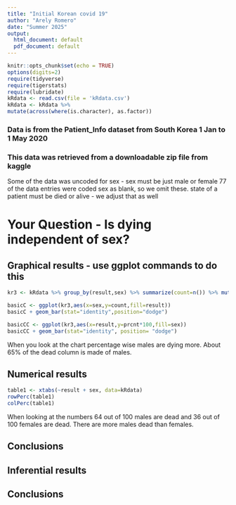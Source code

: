 ```yaml
---
title: "Initial Korean covid 19"
author: "Arely Romero"
date: "Summer 2025"
output:
  html_document: default
  pdf_document: default
---
```


```r
knitr::opts_chunk$set(echo = TRUE)
options(digits=2)
require(tidyverse)
require(tigerstats)
require(lubridate)
kRdata <- read.csv(file = 'kRdata.csv')
kRdata <- kRdata %>%
mutate(across(where(is.character), as.factor))

```
### Data is from the Patient_Info dataset from South Korea 1 Jan to 1 May 2020
### This data was retrieved from a downloadable zip file from kaggle

Some of the data was uncoded for sex - sex must be just male or female
77 of the data entries were coded sex  as blank, so we omit these.
state of a patient must be died or alive - we adjust that as well   
  
# Your Question - Is dying independent of sex?






## Graphical results - use ggplot commands to do this  

```r
kr3 <- kRdata %>% group_by(result,sex) %>% summarize(count=n()) %>% mutate(prcnt=count/sum(count))
```



  
```r
basicC <- ggplot(kr3,aes(x=sex,y=count,fill=result))
basicC + geom_bar(stat="identity",position="dodge")
```



```r
basicCC <- ggplot(kr3,aes(x=result,y=prcnt*100,fill=sex)) 
basicCC + geom_bar(stat="identity", position= "dodge")
``` 

When you look at the chart percentage wise males are dying more. About 65% of the dead column is made of males. 


  

## Numerical results

```r
table1 <- xtabs(~result + sex, data=kRdata)
rowPerc(table1)
colPerc(table1)
```

When looking at the numbers 64 out of 100 males are dead and 36 out of 100 females are dead. There are more males dead than females.


## Conclusions


## Inferential results 









## Conclusions
